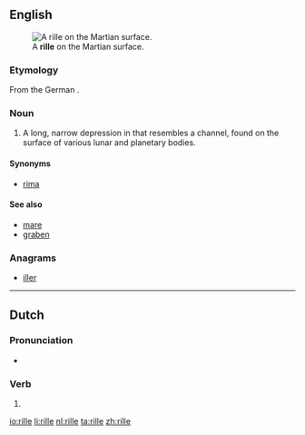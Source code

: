 ==English==
[[Image:PIA08598 modest.jpg|thumb|A '''rille''' on the Martian surface.]]

===Etymology===

From the German {{term|Rille||channel|lang=de}}.

===Noun===
{{en-noun}}

# {{context|planetology|lang=en}} A long, narrow depression in that resembles a channel, found on the surface of various lunar and planetary bodies.

====Synonyms====
* [[rima]]

====See also====
* [[mare]]
* [[graben]]

===Anagrams===
* [[iller#English|iller]]

----

==Dutch==

===Pronunciation===
* {{audio|Nl-rille.ogg|Audio}}

===Verb===
{{nl-verb-form}}

# {{nl-verb form of|n=sg|t=pres|m=subj|rillen}}

[[io:rille]]
[[li:rille]]
[[nl:rille]]
[[ta:rille]]
[[zh:rille]]